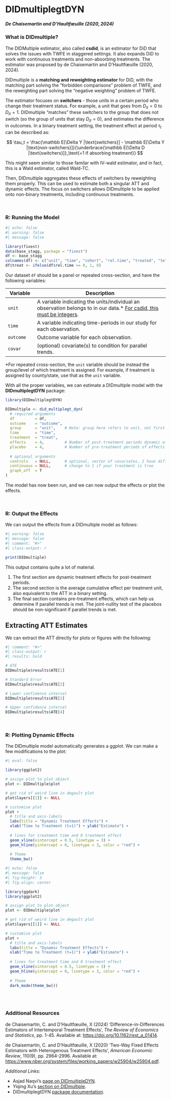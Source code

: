 # DIDmultiplegtDYN {.unnumbered}

##### De Chaisemartin and D'Haultfœuille (2020, 2024)

### What is DIDmultiple?

The DIDMultiple estimator, also called **csdid**, is an estimator for DiD that solves the issues with TWFE in staggered settings. It also expands DiD to work with continuous treatments and non-absorbing treatments. The estimator was proposed by de Chaisemartin and D'Haultfœuille (2020, 2024).

DIDmultiple is a **matching and reweighting estimator** for DiD, with the matching part solving the "forbidden comparisons" problem of TWFE, and the reweighting part solving the "negative weighting" problem of TWFE.

The estimator focuses on **switchers** - those units in a certain period who change their treatment status. For example, a unit that goes from $D_{it} = 0$ to $D_{it} = 1$. DIDmultiple "matches" these switchers to the group that does not switch (so the group of units that stay $D_{it} = 0$), and estimates the difference in outcomes. In a binary treatment setting, the treatment effect at period $\tau_t$ can be described as:

$$
\tau_t = \frac{\mathbb E[\Delta Y |\text{switchers}] - \mathbb E[\Delta Y |\text{non-switchers}]}{\underbrace{\mathbb E[\Delta D |\text{switchers}]}_\text{=1 if absorbing treatment}}
$$

::: small
This might seem similar to those familar with IV-wald estimator, and in fact, this is a Wald estimator, called Wald-TC.
:::

Then, DIDmultiple aggregates these effects of switchers by reweighting them properly. This can be used to estimate both a singular ATT and dynamic effects. The focus on switchers allows DIDmultiple to be applied onto non-binary treatments, including continuous treatments.

<br />

### R: Running the Model

```r
#| echo: false
#| warning: false
#| message: false

library(fixest)
data(base_stagg, package = "fixest")
df <- base_stagg
colnames(df) <- c("unit", "time", "cohort", "rel.time", "treated", "te", "covar", "outcome")
df$treat <- ifelse(df$rel.time >= 0, 1, 0)
```

Our dataset `df` should be a panel or repeated cross-section, and have the following variables:

| Variable  | Description                                                                                                                         |
|-------------|-----------------------------------------------------------|
| `unit`    | A variable indicating the units/individual an observation belongs to in our data.\* [For csdid, this must be integers]{.underline}. |
| `time`    | A variable indicating time-periods in our study for each observation.                                                               |
| `outcome` | Outcome variable for each observation.                                                                                              |
| `covar`   | (optional) covariate(s) to condition for parallel trends.                                                                           |

::: small
\*For repeated cross-section, the `unit` variable should be instead the group/level of which treatment is assigned. For example, if treatment is assigned by county/state, use that as the `unit` variable.
:::

With all the proper variables, we can estimate a DIDmultiple model with the **DIDmultiplegtDYN** package:

```r
library(DIDmultiplegtDYN)

DIDmultiple <- did_multiplegt_dyn(
  # required arguments
  df         = df,
  outcome    = "outcome",
  group      = "unit",    # Note: group here refers to unit, not first.treat
  time       = "time",
  treatment  = "treat",
  effects    = 4,         # Number of post-treatment periods dynamic effects
  placebo    = 4,         # Number of pre-treatment periods of effects
  
  # optional arguments
  controls   = NULL,      # optional, vector of covariates. I have difficulties.
  continuous = NULL,      # change to 1 if your treatment is true
  graph_off  = T
)
```

The model has now been run, and we can now output the effects or plot the effects.

<br />

### R: Output the Effects

We can output the effects from a DIDmultiple model as follows:

```r
#| warning: false
#| message: false
#| comment: "#>"
#| class-output: r

print(DIDmultiple)
```

This output contains quite a lot of material.

1.  The first section are dynamic treatment effects for post-treatment periods.
2.  The second section is the average cumulative effect per treatment unit, also equivalent to the ATT in a binary setting.
3.  The final section contains pre-treatment effects, which can help us determine if parallel trends is met. The joint-nullity test of the placebos should be non-significant if parallel trends is met.

::: {.callout-note collapse="true" appearance="simple"}
## Extracting ATT Estimates

We can extract the ATT directly for plots or figures with the following:

```r
#| comment: "#>"
#| class-output: r
#| results: hold

# ATE
DIDmultiple$results$ATE[1]

# Standard Error
DIDmultiple$results$ATE[2]

# Lower confidence interval
DIDmultiple$results$ATE[3]

# Upper confidence interval
DIDmultiple$results$ATE[4]
```
:::

<br />

### R: Plotting Dynamic Effects

The DIDmultiple model automatically generates a ggplot. We can make a few modifications to the plot:

```r
#| eval: false

library(ggplot2)

# assign plot to plot object
plot <- DIDmultiple$plot

# get rid of weird line in degault plot
plot$layers[[1]] <- NULL

# customise plot
plot +
  # title and axis-labels
  labs(title = "Dynamic Treatment Effects") +
  xlab("Time to Treatment (t=1)") + ylab("Estimate") +
  
  # lines for treatment time and 0 treatment effect
  geom_vline(xintercept = 0.5, linetype = 3) +
  geom_hline(yintercept = 0, linetype = 3, color = "red") +
  
  # Theme
  theme_bw()

```

```r
#| echo: false
#| message: false
#| fig-height: 3
#| fig-align: center

library(ggdark)
library(ggplot2)

# assign plot to plot object
plot <- DIDmultiple$plot

# get rid of weird line in degault plot
plot$layers[[1]] <- NULL

# customise plot
plot +
  # title and axis-labels
  labs(title = "Dynamic Treatment Effects") +
  xlab("Time to Treatment (t=1)") + ylab("Estimate") +
  
  # lines for treatment time and 0 treatment effect
  geom_vline(xintercept = 0.5, linetype = 3) +
  geom_hline(yintercept = 0, linetype = 3, color = "red") +
  
  # Theme
  dark_mode(theme_bw())
  
```

<br />

### Additional Resources

de Chaisemartin, C. and D'Haultfœuille, X (2024) 'Difference-in-Differences Estimators of Intertemporal Treatment Effects', *The Review of Economics and Statistics*, pp. 1-45. Available at: <https://doi.org/10.1162/rest_a_01414>.

de Chaisemartin, C. and D'Haultfœuille, X (2020) 'Two-Way Fixed Effects Estimators with Heterogenous Treatment Effects', *American Economic Review*, 110(9), pp. 2964-2996. Available at: <https://www.nber.org/system/files/working_papers/w25904/w25904.pdf>.

*Additional Links*:

-   Asjad Naqvi's [page on DIDmultipleDYN](https://asjadnaqvi.github.io/DiD/docs/code_r/07_did_multiplegt_dyn_r/).
-   Yiqing Xu's [section on DIDmultiple](https://asjadnaqvi.github.io/DiD/docs/code_r/07_did_multiplegt_dyn_r/).
-   DIDmultiplegtDYN [package documentation](https://cran.r-project.org/web/packages/DIDmultiplegtDYN/DIDmultiplegtDYN.pdf).
